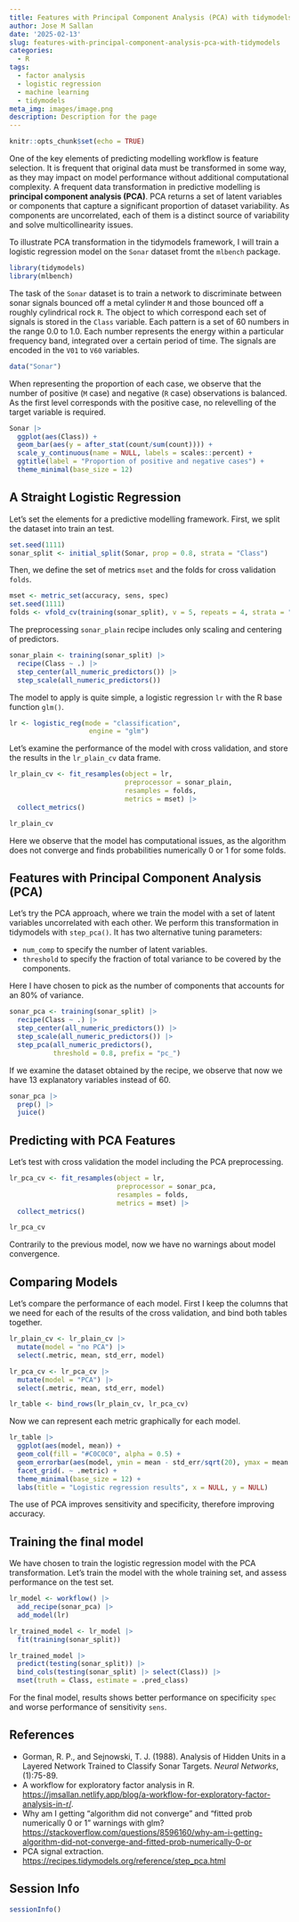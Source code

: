 ```yaml
---
title: Features with Principal Component Analysis (PCA) with tidymodels
author: Jose M Sallan
date: '2025-02-13'
slug: features-with-principal-component-analysis-pca-with-tidymodels
categories:
  - R
tags:
  - factor analysis
  - logistic regression
  - machine learning
  - tidymodels
meta_img: images/image.png
description: Description for the page
---
```


```r
knitr::opts_chunk$set(echo = TRUE)
```

One of the key elements of predicting modelling workflow is feature selection. It is frequent that original data must be transformed in some way, as they may impact on model performance without additional computational complexity. A frequent data transformation in predictive modelling is **principal component analysis (PCA)**. PCA returns a set of latent variables or components that capture a significant proportion of dataset variability. As components are uncorrelated, each of them is a distinct source of variability and solve multicollinearity issues.

To illustrate PCA transformation in the tidymodels framework, I will train a logistic regression model on the `Sonar` dataset fromt the `mlbench` package. 

```r
library(tidymodels)
library(mlbench)
```

The task of the `Sonar` dataset is to train a network to discriminate between sonar signals bounced off a metal cylinder `M` and those bounced off a roughly cylindrical rock `R`. The object to which correspond each set of signals is stored in the `Class` variable. Each pattern is a set of 60 numbers in the range 0.0 to 1.0. Each number represents the energy within a particular frequency band, integrated over a certain period of time. The signals are encoded in the `V01` to `V60` variables.

```r
data("Sonar")
```

When representing the proportion of each case, we observe that the number of positive (`M` case) and negative (`R` case) observations is balanced. As the first level corresponds with the positive case, no relevelling of the target variable is required.

```r
Sonar |>
  ggplot(aes(Class)) +
  geom_bar(aes(y = after_stat(count/sum(count)))) +
  scale_y_continuous(name = NULL, labels = scales::percent) +
  ggtitle(label = "Proportion of positive and negative cases") +
  theme_minimal(base_size = 12)
```

## A Straight Logistic Regression

Let's set the elements for a predictive modelling framework. First, we split the dataset into train an test.

```r
set.seed(1111)
sonar_split <- initial_split(Sonar, prop = 0.8, strata = "Class")
```

Then, we define the set of metrics `mset` and the folds for cross validation `folds`.

```r
mset <- metric_set(accuracy, sens, spec)
set.seed(1111)
folds <- vfold_cv(training(sonar_split), v = 5, repeats = 4, strata = "Class")
```

The preprocessing `sonar_plain` recipe includes only scaling and centering of predictors.

```r
sonar_plain <- training(sonar_split) |>
  recipe(Class ~ .) |>
  step_center(all_numeric_predictors()) |>
  step_scale(all_numeric_predictors())


```

The model to apply is quite simple, a logistic regression `lr` with the R base function `glm()`.

```r
lr <- logistic_reg(mode = "classification",
                    engine = "glm")
```

Let's examine the performance of the model with cross validation, and store the results in the `lr_plain_cv` data frame.

```r
lr_plain_cv <- fit_resamples(object = lr,
                             preprocessor = sonar_plain,
                             resamples = folds,
                             metrics = mset) |>
  collect_metrics()

lr_plain_cv
```

Here we observe that the model has computational issues, as the algorithm does not converge and finds probabilities numerically 0 or 1 for some folds. 

## Features with Principal Component Analysis (PCA)

Let's try the PCA approach, where we train the model with a set of latent variables uncorrelated with each other. We perform this transformation in tidymodels with `step_pca()`. It has two alternative tuning parameters:

- `num_comp` to specify the number of latent variables.
- `threshold` to specify the fraction of total variance to be covered by the components.

Here I have chosen to pick as the number of components that accounts for an 80% of variance.

```r
sonar_pca <- training(sonar_split) |>
  recipe(Class ~ .) |>
  step_center(all_numeric_predictors()) |>
  step_scale(all_numeric_predictors()) |>
  step_pca(all_numeric_predictors(),
           threshold = 0.8, prefix = "pc_")
```

If we examine the dataset obtained by the recipe, we observe that now we have 13 explanatory variables instead of 60.

```r
sonar_pca |>
  prep() |>
  juice()
```

## Predicting with PCA Features

Let's test with cross validation the model including the PCA preprocessing.

```r
lr_pca_cv <- fit_resamples(object = lr,
                           preprocessor = sonar_pca,
                           resamples = folds,
                           metrics = mset) |> 
  collect_metrics()

lr_pca_cv
```

Contrarily to the previous model, now we have no warnings about model convergence.

## Comparing Models

Let's compare the performance of each model. First I keep the columns that we need for each of the results of the cross validation, and bind both tables together.

```r
lr_plain_cv <- lr_plain_cv |>
  mutate(model = "no PCA") |>
  select(.metric, mean, std_err, model)

lr_pca_cv <- lr_pca_cv |>
  mutate(model = "PCA") |>
  select(.metric, mean, std_err, model)

lr_table <- bind_rows(lr_plain_cv, lr_pca_cv)
```

Now we can represent each metric graphically for each model.

```r
lr_table |>
  ggplot(aes(model, mean)) +
  geom_col(fill = "#C0C0C0", alpha = 0.5) +
  geom_errorbar(aes(model, ymin = mean - std_err/sqrt(20), ymax = mean + std_err/sqrt(20)), width = 0.3) +
  facet_grid(. ~ .metric) +
  theme_minimal(base_size = 12) +
  labs(title = "Logistic regression results", x = NULL, y = NULL)
```

The use of PCA improves sensitivity and specificity, therefore improving accuracy.

## Training the final model

We have chosen to train the logistic regression model with the PCA transformation. Let's train the model with the whole training set, and assess performance on the test set.

```r
lr_model <- workflow() |>
  add_recipe(sonar_pca) |>
  add_model(lr)

lr_trained_model <- lr_model |>
  fit(training(sonar_split))

lr_trained_model |>
  predict(testing(sonar_split)) |>
  bind_cols(testing(sonar_split) |> select(Class)) |>
  mset(truth = Class, estimate = .pred_class)
```

For the final model, results shows better performance on specificity `spec` and worse performance of sensitivity `sens`.

## References

- Gorman, R. P., and Sejnowski, T. J. (1988). Analysis of Hidden Units in a Layered Network Trained to Classify Sonar Targets. *Neural Networks*, (1):75-89.
- A workflow for exploratory factor analysis in R. <https://jmsallan.netlify.app/blog/a-workflow-for-exploratory-factor-analysis-in-r/>.
- Why am I getting "algorithm did not converge" and "fitted prob numerically 0 or 1" warnings with glm? <https://stackoverflow.com/questions/8596160/why-am-i-getting-algorithm-did-not-converge-and-fitted-prob-numerically-0-or>
- PCA signal extraction. <https://recipes.tidymodels.org/reference/step_pca.html>

## Session Info

```r
sessionInfo()
```


